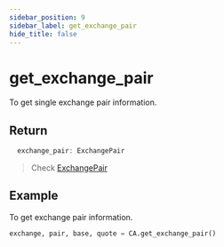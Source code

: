```yaml
---
sidebar_position: 9
sidebar_label: get_exchange_pair
hide_title: false
---
```



# get_exchange_pair

To get single exchange pair information.

## Return

```typescript
  exchange_pair: ExchangePair
```
> Check [ExchangePair](/docs/developer/api/python/ca-objects/exchange-pair)


## Example

To get exchange pair information.

```py
exchange, pair, base, quote = CA.get_exchange_pair()
```
